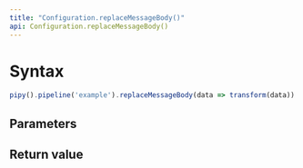 ```yaml
---
title: "Configuration.replaceMessageBody()"
api: Configuration.replaceMessageBody()
---
```


# Syntax

``` js
pipy().pipeline('example').replaceMessageBody(data => transform(data))
```

## Parameters

<Parameters/>

## Return value

<ReturnValue/>
